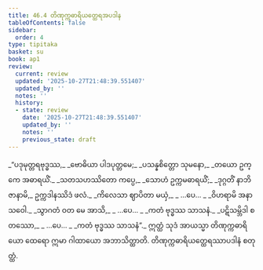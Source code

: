 ```yaml
---
title: 46.4 တိဏုက္ကဓာရိယတ္ထေရအပဒါန
tableOfContents: false
sidebar:
  order: 4
type: tipitaka
basket: su
book: ap1
review:
  current: review
  updated: '2025-10-27T21:48:39.551407'
  updated_by: ''
  notes: ''
  history:
  - state: review
    date: '2025-10-27T21:48:39.551407'
    updated_by: ''
    notes: ''
    previous_state: draft
---
```



<ReviewStatus review={frontmatter.review} showDetails={true} />

<HypothesisAnnotation frontmatter={frontmatter} />

<DynamicBreadcrumb />

<Division number="22" book="ap1" e="ch" v="20" p="430">

<Paragraph number="5906" type="verses" book="ap1">
_“ပဒုမုတ္တရဗုဒ္ဓဿ,_  
_ဗောဓိယာ ပါဒပုတ္တမေ;_  
_ပသန္နစိတ္တော သုမနော,_  
_တယော ဥက္ကေ အဓာရယိံ._  

</Paragraph>

</Division>
<Division number="23" book="ap1" e="ch" v="20" p="430">

<Paragraph number="5907" type="verses" book="ap1">
_သတသဟဿိတော ကပ္ပေ,_  
_သောဟံ ဥက္ကမဓာရယိံ;_  
_ဒုဂ္ဂတိံ နာဘိဇာနာမိ,_  
ဥက္ကဒါနဿိဒံ ဖလံ._  

</Paragraph>

</Division>
<Division number="24" book="ap1" e="ch" v="20" p="431">

<Paragraph number="5908" type="verses" book="ap1">
_ကိလေသာ ဈာပိတာ မယှံ,_  
_ …ပေ… _  
_ဝိဟရာမိ အနာသဝေါ._  

</Paragraph>

</Division>
<Division number="25" book="ap1" e="ch" v="20" p="431">

<Paragraph number="5909" type="verses" book="ap1">
_သွာဂတံ ဝတ မေ အာသိ,_  
_ …ပေ… _  
_ကတံ ဗုဒ္ဓဿ သာသနံ._  

</Paragraph>

</Division>
<Division number="26" book="ap1" e="ch" v="20" p="431">

<Paragraph number="5910" type="verses" book="ap1">
_ပဋိသမ္ဘိဒါ စတဿော,_  
_ …ပေ… _  
_ကတံ ဗုဒ္ဓဿ သာသနံ”._  

</Paragraph>

<Paragraph number="5911" book="ap1">
ဣတ္ထံ သုဒံ အာယသ္မာ တိဏုက္ကဓာရိယော ထေရော ဣမာ ဂါထာယော အဘာသိတ္ထာတိ.

</Paragraph>
</Division>

<Paragraph number="5912" type="center" book="ap1">
တိဏုက္ကဓာရိယတ္ထေရဿာပဒါနံ စတုတ္ထံ.
</Paragraph>